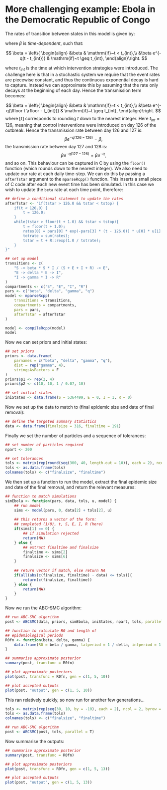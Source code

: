 # More challenging example: Ebola in the Democratic Republic of Congo

The rates of transition between states in this model is given by:

\begin{align*}
    P\left[\mbox{infection event in}~[t, t + \delta t)\right] = \beta S I / N + o(\delta t)\\
    P\left[\mbox{infectivity event in}~[t, t + \delta t)\right] = \delta E + o(\delta t)\\
    P\left[\mbox{removal event in}~[t, t + \delta t)\right] = \gamma I + o(\delta t)
\end{align*}

where $\beta$ is *time-dependent*, such that:

$$
    \beta = \left\{
    \begin{align}
        &\beta & \mathrm{if}~t < t_{int},\\
        &\beta e^{-q(t - t_{int})} & \mathrm{if}~t \geq t_{int},
    \end{align}\right.
$$

where $t_{int}$ is the time at which intervention strategies were introduced. The challenge here is that in a stochastic system we require that the event rates are piecewise constant, and thus the continuous exponential decay is hard to capture. Instead we can approximate this by assuming that the rate only decays at the beginning of each day. Hence the transmission term becomes:

$$
    \beta = \left\{
    \begin{align}
        &\beta & \mathrm{if}~t < t_{int},\\
        &\beta e^{-q(\lfloor t \rfloor - t_{int})} & \mathrm{if}~t \geq t_{int},
    \end{align}\right.
$$
where $\lfloor t \rfloor$ corresponds to rounding $t$ down to the nearest integer. Here $t_{int} = 126$, meaning that control interventions were introduced on day 126 of the outbreak. Hence the transmission rate between day 126 and 127 is:
$$
    \beta e^{-q(126 - 126)} = \beta,
$$
the transmission rate between day 127 and 128 is:
$$
    \beta e^{-q(127 - 126)} = \beta e^{-q},
$$
and so on. This behaviour can be captured in C by using the `floor()` function (which rounds down to the nearest integer). We also need to update our rate at each daily time-step. We can do this by passing a `afterTstar` argument to the `mparseRcpp()` function. This inserts a small piece of C code after each new event time has been simulated. In this case we wish to update the `beta` rate at each time point, therefore:

```r
## define a conditional statement to update the rates
afterTstar <- "if(tstar > 126.0 && tstar < tstop) {
    if(t < 126.0) {
        t = 126.0;
    }
    while(tstar > floor(t + 1.0) && tstar < tstop){
        t = floor(t + 1.0);
        rates[0] = pars[0] * exp(-pars[3] * (t - 126.0)) * u[0] * u[1] / sum(u);
        totrate = sum(rates);
        tstar = t + R::rexp(1.0 / totrate);
    }
}"

```

```r
## set up model
transitions <- c(
    "S -> beta * S * I / (S + E + I + R) -> E", 
    "E -> delta * E -> I", 
    "I -> gamma * I -> R"
)
compartments <- c("S", "E", "I", "R")
pars <- c("beta", "delta", "gamma", "q")
model <- mparseRcpp(
    transitions = transitions, 
    compartments = compartments,
    pars = pars,
    afterTstar = afterTstar
)
```

```r
model <- compileRcpp(model)
model
```

Now we can set priors and initial states:

```r
## set priors
priors <- data.frame(
    parnames = c("beta", "delta", "gamma", "q"), 
    dist = rep("gamma", 4), 
    stringsAsFactors = F
)
priors$p1 <- rep(2, 4)
priors$p2 <- c(10, 10, 1 / 0.07, 10)

## set initial states
iniStates <- data.frame(S = 5364499, E = 0, I = 1, R = 0)
```

Now we set up the data to match to (final epidemic size and date of final removal):

```r
## define the targeted summary statistics
data <- data.frame(finalsize = 316, finaltime = 191)
```

Finally we set the number of particles and a sequence of tolerances:

```r
## set number of particles required
npart <- 200

## set tolerances
tols <- matrix(rep(round(seq(300, 40, length.out = 10)), each = 2), ncol = 2, byrow = T)
tols <- as.data.frame(tols)
colnames(tols) <- c("finalsize", "finaltime")
```

We then set up a function to run the model, extract the final epidemic size and date of the final removal, and return the relevant measures:

```r
## function to match simulations
simEbola <- function(pars, data, tols, u, model) {
    ## run model
    sims <- model(pars, 0, data[2] + tols[2], u)
    
    ## this returns a vector of the form:
    ## completed (1/0), t, S, E, I, R (here)
    if(sims[1] == 0) {
        ## if simulation rejected
        return(NA)
    } else {
        ## extract finaltime and finalsize
        finaltime <- sims[2]
        finalsize <- sims[6]
    }
    
    ## return vector if match, else return NA
    if(all(abs(c(finalsize, finaltime) - data) <= tols)){
        return(c(finalsize, finaltime))
    } else {
        return(NA)
    }
}
```

Now we run the ABC-SMC algorithm:

```r
## run ABC-SMC algorithm
post <- ABCSMC(data, priors, simEbola, iniStates, npart, tols, parallel = T, model = model)
```

```r
## function to calculate R0 and length of
## epidemiological periods
R0fn <- function(beta, delta, gamma) {
    data.frame(R0 = beta / gamma, latperiod = 1 / delta, infperiod = 1 / gamma)
}

## summarise approximate posterior
summary(post, transfunc = R0fn)
```

```r
## plot approximate posteriors
plot(post, transfunc = R0fn, gen = c(1, 5, 10))
```

```r
## plot accepted outputs
plot(post, "output", gen = c(1, 5, 10))
```

This ran relatively quickly, so now run for another few generations...

```r
tols <- matrix(rep(seq(30, 10, by = -10), each = 2), ncol = 2, byrow = T)
tols <- as.data.frame(tols)
colnames(tols) <- c("finalsize", "finaltime")

## run ABC-SMC algorithm
post <- ABCSMC(post, tols, parallel = T)
```

Now summarise the outputs:

```r
## summarise approximate posterior
summary(post, transfunc = R0fn)
```

```r
## plot approximate posteriors
plot(post, transfunc = R0fn, gen = c(1, 5, 13))
```

```r
## plot accepted outputs
plot(post, "output", gen = c(1, 5, 13))
```

